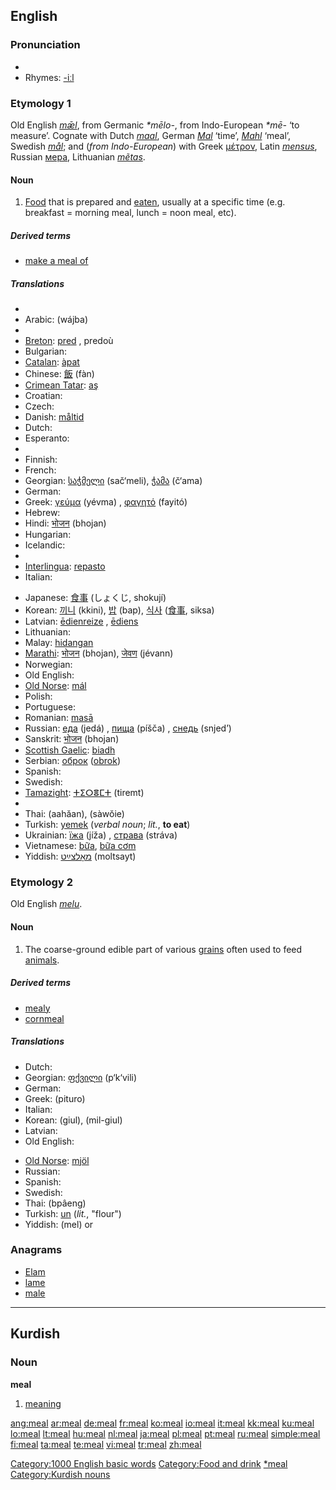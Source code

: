 ==English==

===Pronunciation===
{{IPA|/miːl/}}
* {{audio|en-us-meal.ogg|Audio (US)}}
* Rhymes: [[Rhymes:English:-iːl|-iːl]]

===Etymology 1===
Old English ''[[mæl|mǣl]]'', from Germanic ''*mēlo-'', from Indo-European ''*mē-'' ‘to measure’.  Cognate with Dutch ''[[maal]]'', German ''[[Mal]]'' ‘time’, ''[[Mahl]]'' ‘meal’, Swedish ''[[mål]]''; and (''from Indo-European'') with Greek [[μέτρον]], Latin ''[[mensus]]'', Russian [[мера]], Lithuanian ''[[metas|mẽtas]]''.

====Noun====
{{en-noun}}

# [[food|Food]] that is prepared and [[eat]]en, usually at a specific time (e.g. breakfast = morning meal, lunch = noon meal, etc).

=====Derived terms=====
* [[make a meal of]]

=====Translations=====
{{trans-top|food that is prepared and eaten}}
* {{trreq|Albanian}}
* Arabic: {{Arab|[[وجبة]]}} (wájba) {{f}}
* {{trreq|Armenian}}
* [[Breton]]: [[pred]] {{m}}, predoù {{p}}
* Bulgarian: {{t+|bg|ядене|n|tr=jadene|sc=Cyrl}}
* [[Catalan]]: [[àpat]] {{m}}
* Chinese: [[飯]] (fàn)
* [[Crimean Tatar]]: [[aş]]
* Croatian: {{t-|hr|obrok|m}}
* Czech: {{t-|cs|jídlo|n}}
* Danish: [[måltid]] {{c}}
* Dutch: {{t+|nl|maaltijd|m}}
* Esperanto: {{t-|eo|manĝaĵo|xs=Esperanto}}
* {{trreq|Estonian}}
* Finnish: {{t+|fi|ateria}}
* French: {{t+|fr|repas|m}}
* Georgian: [[საჭმელი]] (sač‘meli), [[ჭამა]] (č‘ama)
* German: {{t+|de|Mahl|n}}
* Greek: [[γεύμα]] (yévma) {{n}}, [[φαγητό]] (fayitó) {{n}}
* Hebrew: {{t+|he|ארוחה|f|sc=Hebr}}
* Hindi: [[भोजन]] (bhojan)
* Hungarian: {{t+|hu|étkezés}}
* Icelandic: {{t-|is|máltíð|f}}
* {{trreq|Indonesian}}
* [[Interlingua]]: [[repasto]]
* Italian: {{t+|it|pasto|m}}
{{trans-mid}}
* Japanese: [[食事]] (しょくじ, shokují)
* Korean: [[끼니]] (kkini), [[밥]] (bap), [[식사]] ([[食事]], siksa)
* Latvian: [[ēdienreize]] {{f}}, [[ēdiens]] {{f}}
* Lithuanian: {{t+|lt|valgis|m|xs=Lithuanian}}
* Malay: [[hidangan]]
* [[Marathi]]: [[भोजन]] (bhojan), [[जेवण]] (jévann)
* Norwegian: {{t+|no|måltid}}
* Old English: {{t-|ang|mæl|n|alt=mǣl|xs=Old English}}
* [[Old Norse]]: [[mál]] {{n}}
* Polish: {{t+|pl|posiłek|m}}
* Portuguese: {{t+|pt|refeição|f}}
* Romanian: [[masā]] {{f}}
* Russian: [[еда]] (jedá) {{f}}, [[пища]] (píšča) {{f}}, [[снедь]] (snjed’) {{f}}
* Sanskrit: [[भोजन]] (bhojan)
* [[Scottish Gaelic]]: [[biadh]] {{m}}
* Serbian: [[оброк]] ([[obrok]]) {{m}}
* Spanish: {{t+|es|comida|f}}
* Swedish: {{t+|sv|måltid|c}}
* [[Tamazight]]: [[ⵜⵉⵔⴻⵎⵜ]] (tiremt) {{f}}
* {{trreq|Tamil}}
* Thai: {{Thai|[[อาหาร]]}} (aahăan), {{Thai|[[เสวย]]}} (sàwŏie)
* Turkish: [[yemek]] (''verbal noun''; ''lit.'', '''to eat''')
* Ukrainian: [[їжа]] (jíža) {{f}}, [[страва]] (stráva) {{f}}
* Vietnamese: [[bữa]], [[bữa cơm]]
* Yiddish: [[מאָלצײַט]] (moltsayt) {{m}}
{{trans-bottom}}

===Etymology 2===
Old English ''[[melu]]''.

====Noun====
{{en-noun|-}}

# The coarse-ground edible part of various [[grain]]s often used to feed [[animal]]s.

=====Derived terms=====
* [[mealy]]
* [[cornmeal]]

=====Translations=====
{{trans-top|coarse-ground edible part of various grains}}
* Dutch: {{t+|nl|meel|n}}
* Georgian: [[ფქვილი]] (p‘k‘vili)
* German: {{t+|de|Mehl|n}}
* Greek: {{t|el|πίτουρο|n|sc=Grek}} (pituro)
* Italian: {{t|it|mangìme|m}}
* Korean: {{t+|ko|기울|sc=Hang}} (giul), {{t|ko|밀기울|sc=Hang}} (mil-giul)
* Latvian: {{t-|lv|ēdiens|f|xs=Latvian}}
* Old English: {{t-|ang|melu|xs=Old English}}
{{trans-mid}}
* [[Old Norse]]: [[mjöl]]
* Russian: {{t+|ru|мука|f|alt=мука́|tr=muká|sc=Cyrl}}
* Spanish: {{t+|es|harina|f}}
* Swedish: {{t+|sv|mjöl|n}}
* Thai: {{Thai|[[แป้ง]]}} (bpâeng)
* Turkish: [[un#Turkish|un]] (''lit.'', "flour")
* Yiddish: {{t-|yi|מעל|sc=Hebr|xs=Yiddish}} (mel) {{f}} or {{n}}
{{trans-bottom}}

===Anagrams===
* [[Elam]]
* [[lame]]
* [[male]]

[[Category:1000 English basic words]]
[[Category:Food and drink]]
[[Category:Meals|*meal]]

----

==Kurdish==

===Noun===
'''meal'''

# [[meaning]]

[[Category:Kurdish nouns]]

[[ang:meal]]
[[ar:meal]]
[[de:meal]]
[[fr:meal]]
[[ko:meal]]
[[io:meal]]
[[it:meal]]
[[kk:meal]]
[[ku:meal]]
[[lo:meal]]
[[lt:meal]]
[[hu:meal]]
[[nl:meal]]
[[ja:meal]]
[[pl:meal]]
[[pt:meal]]
[[ru:meal]]
[[simple:meal]]
[[fi:meal]]
[[ta:meal]]
[[te:meal]]
[[vi:meal]]
[[tr:meal]]
[[zh:meal]]